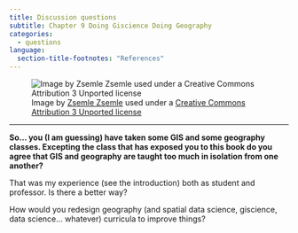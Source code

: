 ```yaml
---
title: Discussion questions
subtitle: Chapter 9 Doing Giscience Doing Geography
categories:
  - questions
language:
  section-title-footnotes: "References"
---
```


![Image by [Zsemle Zsemle](https://500px.com/Zsemle) used under a [Creative Commons Attribution 3 Unported license](https://creativecommons.org/licenses/by/3.0/deed.en)](lightbulb9.jpg)

<hr>

**So... you (I am guessing) have taken some GIS and some geography classes. Excepting the class that has exposed you to this book do you agree that GIS and geography are taught too much in isolation from one another?**

That was my experience (see the introduction) both as student and professor. Is there a better way?

How would you redesign geography (and spatial data science, giscience, data science... whatever) curricula to improve things?
